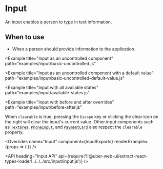 <!--
Copyright (c) 2018-2019 Uber Technologies, Inc.

This source code is licensed under the MIT license found in the
LICENSE file in the root directory of this source tree.
-->





# Input

An input enables a person to type in text information.

## When to use

- When a person should provide information to the application.

<Example title="Input basic usage" path="examples/input/basic-controlled.js">
  <BasicControlled />
</Example>

<Example
  title="Input as an uncontrolled component"
  path="examples/input/basic-uncontrolled.js"
>
  <BasicUncontrolled />
</Example>

<Example title="Input sizes" path="examples/input/sizes.js">
  <Sizes />
</Example>

<Example
  title="Input as an uncontrolled component with a default value"
  path="examples/input/basic-uncontrolled-default-value.js"
>
  <BasicUncontrolledDefaultValue />
</Example>

<Example
  title="Input with all available states"
  path="examples/input/available-states.js"
>
  <AvailableStates />
</Example>

<Example title="Input with enhancers" path="examples/input/enhancers.js">
  <Enhancers />
</Example>

<Example
  title="Input with before and after overrides"
  path="examples/input/before-after.js"
>
  <BeforeAfter />
</Example>

<Example title="Input mask" path="examples/input/mask.js">
  <Mask />
</Example>

<Example title="Input with clearable" path="examples/input/clearable.js">
  <Clearable />
</Example>

When `clearable` is true, pressing the `Escape` key or clicking the clear icon on the right will clear the input's current value.
Other input components such as [`Textarea`](/components/textarea), [`PhoneInput`](/components/phone-input), and [`PaymentCard`](/components/payment-card) also respect the `clearable` property.

<Example title="Input with overrides" path="examples/input/overrides.js">
  <Customization />
</Example>

<Example title="Input Focus with a ref" path="examples/input/focus.js">
  <Focus />
</Example>

<Example title="Create/Delete Tags" path="examples/input/with-tags.js">
  <WithTags />
</Example>

<Overrides
  name="Input"
  component={InputExports}
  renderExample={props => (
    <StatefulInput
      overrides={props.overrides}
      startEnhancer="$"
      endEnhancer=".00"
      placeholder="Price"
    />
  )}
/>

<API
  heading="Input API"
  api={require('!!@uber-web-ui/extract-react-types-loader!../../../src/input/input.js')}
/>

